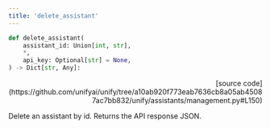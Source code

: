 ```yaml
---
title: 'delete_assistant'
---
```


```python
def delete_assistant(
    assistant_id: Union[int, str],
    *,
    api_key: Optional[str] = None,
) -> Dict[str, Any]:
```

<p align="right">[source code](https://github.com/unifyai/unify/tree/a10ab920f773eab7636cb8a05ab45087ac7bb832/unify/assistants/management.py#L150)</p>

Delete an assistant by id. Returns the API response JSON.